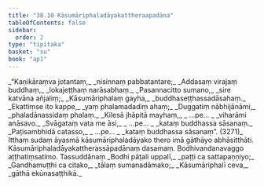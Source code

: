 ```yaml
---
title: "38.10 Kāsumāriphaladāyakattheraapadāna"
tableOfContents: false
sidebar:
  order: 2
type: "tipitaka"
basket: "su"
book: "ap1"
---
```



<DynamicBreadcrumb />

<Division number="53" book="ap1">

<Paragraph number="4166" type="verses" book="ap1">
_“Kaṇikāraṃva jotantaṃ,_  
_nisinnaṃ pabbatantare;_  
_Addasaṃ virajaṃ buddhaṃ,_  
_lokajeṭṭhaṃ narāsabhaṃ._  

</Paragraph>

</Division>
<Division number="54" book="ap1">

<Paragraph number="4167" type="verses" book="ap1">
_Pasannacitto sumano,_  
_sire katvāna añjaliṃ;_  
_Kāsumāriphalaṃ gayha,_  
_buddhaseṭṭhassadāsahaṃ._  

</Paragraph>

</Division>
<Division number="55" book="ap1">

<Paragraph number="4168" type="verses" book="ap1">
_Ekattiṃse ito kappe,_  
_yaṃ phalamadadiṃ ahaṃ;_  
_Duggatiṃ nābhijānāmi,_  
_phaladānassidaṃ phalaṃ._  

</Paragraph>

</Division>
<Division number="56" book="ap1">

<Paragraph number="4169" type="verses" book="ap1">
_Kilesā jhāpitā mayhaṃ,_  
_ …pe… _  
_viharāmi anāsavo._  

</Paragraph>

</Division>
<Division number="57" book="ap1">

<Paragraph number="4170" type="verses" book="ap1">
_Svāgataṃ vata me āsi,_  
_ …pe… _  
_kataṃ buddhassa sāsanaṃ._  

</Paragraph>

</Division>
<Division number="58" book="ap1">

<Paragraph number="4171" type="verses" book="ap1">
_Paṭisambhidā catasso,_  
_ …pe… _  
_kataṃ buddhassa sāsanaṃ”. (3271)_  

</Paragraph>

<Paragraph number="4172" book="ap1">
Itthaṃ sudaṃ āyasmā kāsumāriphaladāyako thero imā gāthāyo abhāsitthāti.

</Paragraph>
</Division>

<Paragraph number="4173" type="center" book="ap1">
Kāsumāriphaladāyakattherassāpadānaṃ dasamaṃ.



</Paragraph>

<Paragraph number="4174" type="center" book="ap1">
Bodhivandanavaggo aṭṭhatiṃsatimo.



</Paragraph>

<Paragraph number="4175" type="center" book="ap1">
Tassuddānaṃ


</Paragraph>

<Paragraph number="4176" type="verses" book="ap1">
_Bodhi pāṭali uppalī,_  
_paṭṭi ca sattapaṇṇiyo;_  
_Gandhamuṭṭhi ca citako,_  
_tālaṃ sumanadāmako;_  
_Kāsumāriphalī ceva,_  
_gāthā ekūnasaṭṭhikā._
</Paragraph>